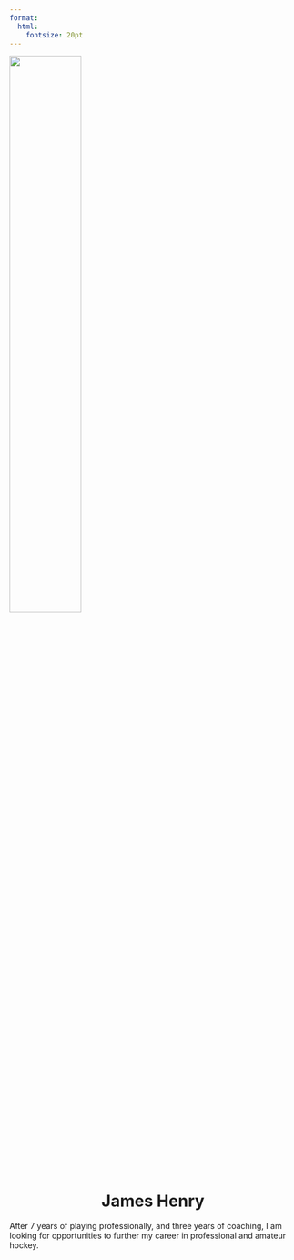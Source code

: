 ```yaml
---
format:
  html: 
    fontsize: 20pt
---
```


![](images/headshot.png){width=50% fig-align="center"}

<h1 style="text-align:center;">James Henry</h1>

After 7 years of playing professionally, and three years of coaching, I
am looking for opportunities to further my career in professional and
amateur hockey.

